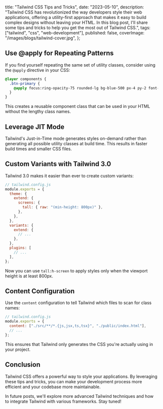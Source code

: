   title: "Tailwind CSS Tips and Tricks",
  date: "2023-05-10",
  description:
    "Tailwind CSS has revolutionized the way developers style their web applications, offering a utility-first approach that makes it easy to build complex designs without leaving your HTML. In this blog post, I'll share some tips and tricks to help you get the most out of Tailwind CSS.",
  tags: ["tailwind", "css", "web-development"],
  published: false,
  coverImage: "/images/blogs/tailwind-cover.jpg",
};

## Use @apply for Repeating Patterns

If you find yourself repeating the same set of utility classes, consider using the `@apply` directive in your CSS:

```css
@layer components {
  .btn-primary {
    @apply focus:ring-opacity-75 rounded-lg bg-blue-500 px-4 py-2 font-semibold text-white shadow-md hover:bg-blue-700 focus:ring-2 focus:ring-blue-400 focus:outline-none;
  }
}
```

This creates a reusable component class that can be used in your HTML without the lengthy class names.

## Leverage JIT Mode

Tailwind's Just-in-Time mode generates styles on-demand rather than generating all possible utility classes at build time. This results in faster build times and smaller CSS files.

## Custom Variants with Tailwind 3.0

Tailwind 3.0 makes it easier than ever to create custom variants:

```js
// tailwind.config.js
module.exports = {
  theme: {
    extend: {
      screens: {
        tall: { raw: "(min-height: 800px)" },
      },
    },
  },
  variants: {
    extend: {
      // ...
    },
  },
  plugins: [
    // ...
  ],
};
```

Now you can use `tall:h-screen` to apply styles only when the viewport height is at least 800px.

## Content Configuration

Use the `content` configuration to tell Tailwind which files to scan for class names:

```js
// tailwind.config.js
module.exports = {
  content: ["./src/**/*.{js,jsx,ts,tsx}", "./public/index.html"],
  // ...
};
```

This ensures that Tailwind only generates the CSS you're actually using in your project.

## Conclusion

Tailwind CSS offers a powerful way to style your applications. By leveraging these tips and tricks, you can make your development process more efficient and your codebase more maintainable.

In future posts, we'll explore more advanced Tailwind techniques and how to integrate Tailwind with various frameworks. Stay tuned!
